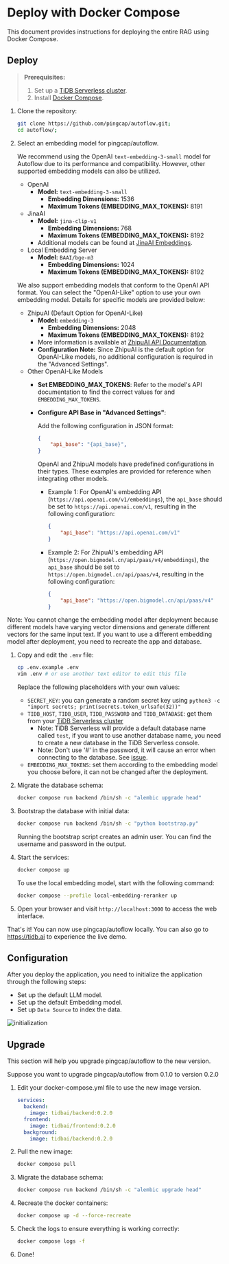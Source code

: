 # Deploy with Docker Compose

This document provides instructions for deploying the entire RAG using Docker Compose.

## Deploy

> **Prerequisites:**
>
> 1. Set up a [TiDB Serverless cluster](https://docs.pingcap.com/tidbcloud/tidb-cloud-quickstart).
> 2. Install [Docker Compose](https://docs.docker.com/compose/install/).

1. Clone the repository:

    ```bash
    git clone https://github.com/pingcap/autoflow.git;
    cd autoflow/;
    ```

2. Select an embedding model for pingcap/autoflow.

    We recommend using the OpenAI `text-embedding-3-small` model for Autoflow due to its performance and compatibility. However, other supported embedding models can also be utilized.

    - OpenAI
        - **Model:** `text-embedding-3-small`
            - **Embedding Dimensions:** 1536
            - **Maximum Tokens (EMBEDDING_MAX_TOKENS):** 8191
    - JinaAI
        - **Model:** `jina-clip-v1`
            - **Embedding Dimensions:** 768
            - **Maximum Tokens (EMBEDDING_MAX_TOKENS):** 8192
        - Additional models can be found at [JinaAI Embeddings](https://jina.ai/embeddings/).
    - Local Embedding Server
        - **Model:** `BAAI/bge-m3`
            - **Embedding Dimensions:** 1024
            - **Maximum Tokens (EMBEDDING_MAX_TOKENS):** 8192

    We also support embedding models that conform to the OpenAI API format. You can select the "OpenAI-Like" option to use your own embedding model. Details for specific models are provided below:

    - ZhipuAI (Default Option for OpenAI-Like)
        - **Model:** `embedding-3`
            - **Embedding Dimensions:** 2048
            - **Maximum Tokens (EMBEDDING_MAX_TOKENS):** 8192
        - More information is available at [ZhipuAI API Documentation](https://open.bigmodel.cn/dev/api/vector/embedding-3).
        - **Configuration Note:** Since ZhipuAI is the default option for OpenAI-Like models, no additional configuration is required in the "Advanced Settings".
    - Other OpenAI-Like Models
        - **Set EMBEDDING_MAX_TOKENS**: Refer to the model's API documentation to find the correct values for and `EMBEDDING_MAX_TOKENS`.
        - **Configure API Base in "Advanced Settings"**:

            Add the following configuration in JSON format:

            ```json
            {
                "api_base": "{api_base}",
            }
            ```

            <Callout>
            OpenAI and ZhipuAI models have predefined configurations in their types. These examples are provided for reference when integrating other models.
            </Callout>

            - Example 1: For OpenAI's embedding API (`https://api.openai.com/v1/embeddings`), the `api_base` should be set to `https://api.openai.com/v1`, resulting in the following configuration:

                ```json
                {
                    "api_base": "https://api.openai.com/v1"
                }
                ```

            - Example 2: For ZhipuAI's embedding API (`https://open.bigmodel.cn/api/paas/v4/embeddings`), the `api_base` should be set to `https://open.bigmodel.cn/api/paas/v4`, resulting in the following configuration:

                ```json
                {
                    "api_base": "https://open.bigmodel.cn/api/paas/v4"
                }
                ```


<Callout>
Note: You cannot change the embedding model after deployment because different models have varying vector dimensions and generate different vectors for the same input text.
If you want to use a different embedding model after deployment, you need to recreate the app and database.
</Callout>

1. Copy and edit the `.env` file:

    ```bash
    cp .env.example .env
    vim .env # or use another text editor to edit this file
    ```

    Replace the following placeholders with your own values:
    - `SECRET_KEY`: you can generate a random secret key using `python3 -c "import secrets; print(secrets.token_urlsafe(32))"`
    - `TIDB_HOST`, `TIDB_USER`, `TIDB_PASSWORD` and `TIDB_DATABASE`: get them from your [TiDB Serverless cluster](https://tidbcloud.com/)
      - Note: TiDB Serverless will provide a default database name called `test`, if you want to use another database name, you need to create a new database in the TiDB Serverless console.
      - Note: Don't use '#' in the password, it will cause an error when connecting to the database. See [issue](https://github.com/pydantic/pydantic/issues/8061).
    - `EMBEDDING_MAX_TOKENS`: set them according to the embedding model you choose before, it can not be changed after the deployment.

2. Migrate the database schema:

    ```bash
    docker compose run backend /bin/sh -c "alembic upgrade head"
    ```

3. Bootstrap the database with initial data:

    ```bash
    docker compose run backend /bin/sh -c "python bootstrap.py"
    ```

    Running the bootstrap script creates an admin user. You can find the username and password in the output.

4. Start the services:

    ```bash
    docker compose up
    ```

    To use the local embedding model, start with the following command:

    ```bash
    docker compose --profile local-embedding-reranker up
    ```

5. Open your browser and visit `http://localhost:3000` to access the web interface.

That's it! You can now use pingcap/autoflow locally. You can also go to https://tidb.ai to experience the live demo.


## Configuration

After you deploy the application, you need to initialize the application through the following steps:

* Set up the default LLM model.
* Set up the default Embedding model.
* Set up `Data Source` to index the data.

![initialization](https://github.com/user-attachments/assets/7f9253da-3d6f-4ccd-838d-feed3f0b6f05 "Initialization")


## Upgrade

This section will help you upgrade pingcap/autoflow to the new version.

Suppose you want to upgrade pingcap/autoflow from 0.1.0 to version 0.2.0

1. Edit your docker-compose.yml file to use the new image version.

    ```yaml
    services:
      backend:
        image: tidbai/backend:0.2.0
      frontend:
        image: tidbai/frontend:0.2.0
      background:
        image: tidbai/backend:0.2.0
    ```

2. Pull the new image:

    ```bash
    docker compose pull
    ```

3. Migrate the database schema:

    ```bash
    docker compose run backend /bin/sh -c "alembic upgrade head"
    ```

4. Recreate the docker containers:

    ```bash
    docker compose up -d --force-recreate
    ```

5. Check the logs to ensure everything is working correctly:

    ```bash
    docker compose logs -f
    ```

6. Done!
